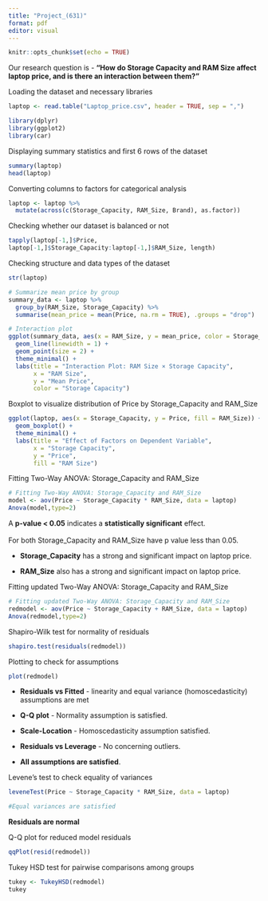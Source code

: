 ---
title: "Project_(631)"
format: pdf
editor: visual
---



```{r setup, include=FALSE}
knitr::opts_chunk$set(echo = TRUE)
```
Our research question is - **"How do Storage Capacity and RAM Size affect laptop price, and is there an interaction between them?"**


Loading the dataset and necessary libraries
```{r}

laptop <- read.table("Laptop_price.csv", header = TRUE, sep = ",")

library(dplyr)
library(ggplot2)
library(car)
```
Displaying summary statistics and first 6 rows of the dataset
```{r}
summary(laptop)
head(laptop)
```


Converting columns to factors for categorical analysis

```{r}
laptop <- laptop %>%
  mutate(across(c(Storage_Capacity, RAM_Size, Brand), as.factor))
```
Checking whether our dataset is balanced or not
```{r}
tapply(laptop[-1,]$Price,
laptop[-1,]$Storage_Capacity:laptop[-1,]$RAM_Size, length)
```
Checking structure and data types of the dataset
```{r}
str(laptop)
```




```{r}


# Summarize mean price by group
summary_data <- laptop %>%
  group_by(RAM_Size, Storage_Capacity) %>%
  summarise(mean_price = mean(Price, na.rm = TRUE), .groups = "drop")

# Interaction plot
ggplot(summary_data, aes(x = RAM_Size, y = mean_price, color = Storage_Capacity, group = Storage_Capacity)) +
  geom_line(linewidth = 1) +
  geom_point(size = 2) +
  theme_minimal() +
  labs(title = "Interaction Plot: RAM Size × Storage Capacity",
       x = "RAM Size",
       y = "Mean Price",
       color = "Storage Capacity")

```

Boxplot to visualize distribution of Price by Storage_Capacity and RAM_Size
```{r}
ggplot(laptop, aes(x = Storage_Capacity, y = Price, fill = RAM_Size)) +
  geom_boxplot() +
  theme_minimal() +
  labs(title = "Effect of Factors on Dependent Variable",
       x = "Storage Capacity",
       y = "Price",
       fill = "RAM Size")
```



Fitting Two-Way ANOVA: Storage_Capacity and RAM_Size
```{r}
# Fitting Two-Way ANOVA: Storage_Capacity and RAM_Size
model <- aov(Price ~ Storage_Capacity * RAM_Size, data = laptop)
Anova(model,type=2)
```

A **p-value \< 0.05** indicates a **statistically significant** effect.\
\
For both Storage_Capacity and RAM_Size have p value less than 0.05.

-   **Storage_Capacity** has a strong and significant impact on laptop price.

-   **RAM_Size** also has a strong and significant impact on laptop price.




Fitting updated Two-Way ANOVA: Storage_Capacity and RAM_Size
```{r}
# Fitting updated Two-Way ANOVA: Storage_Capacity and RAM_Size
redmodel <- aov(Price ~ Storage_Capacity + RAM_Size, data = laptop)
Anova(redmodel,type=2)
```
Shapiro-Wilk test for normality of residuals
```{r}
shapiro.test(residuals(redmodel))

```



Plotting to check for assumptions
```{r}
plot(redmodel)


```

-   **Residuals vs Fitted** - linearity and equal variance (homoscedasticity) assumptions are met

-   **Q-Q plot** - Normality assumption is satisfied.

-   **Scale-Location** - Homoscedasticity assumption satisfied.

-   **Residuals vs Leverage** - No concerning outliers.

-   **All assumptions are satisfied**.


Levene’s test to check equality of variances
```{r}

leveneTest(Price ~ Storage_Capacity * RAM_Size, data = laptop)

#Equal variances are satisfied
```

**Residuals are normal**

Q-Q plot for reduced model residuals
```{r}
qqPlot(resid(redmodel))
```


Tukey HSD test for pairwise comparisons among groups
```{r}
tukey <- TukeyHSD(redmodel)
tukey
```


